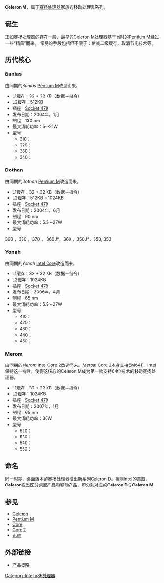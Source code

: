 {{NoteTA|G1=IT}}
'''Celeron M'''，属于[[赛扬|赛扬]][[处理器|处理器]]家族的移动处理器系列。

== 诞生 ==
正如赛扬处理器的存在一般，最早的Celeron M处理器基于当时的[[Pentium_M|Pentium M]]经过一些“精简”而来。
常见的手段包括但不限于：缩减二级缓存，取消节电技术等。
== 历代核心 ==
=== Banias ===
由同期的''Banias'' [[Pentium_M|Pentium M]]改造而来。

*L1缓存：32 + 32 KB（数据＋指令）
*L2缓存：512KB
*插座：[[Socket_479|Socket 479]]
*发布日期：2004年，1月
*制程：130 nm
*最大消耗功率：5～21W
*型号：
**310：
**320：
**330：
**340：
=== Dothan ===
由同期的''Dothan'' [[Pentium_M|Pentium M]]改造而来。

*L1缓存：32 + 32 KB（数据＋指令）
*L2缓存：512KB ~ 1024KB
*插座：[[Socket_479|Socket 479]]
*发布日期：2004年，6月
*制程：90 nm
*最大消耗功率：5.5～27W
*型号：
390 ，380 ，370 ， 360J°，360 ，350J°，350, 
353

=== Yonah ===
由同期的''Yonah'' [[Intel_Core|Intel Core]]改造而来。

*L1缓存：32 + 32 KB（数据＋指令）
*L2缓存：1024KB
*插座：[[Socket_479|Socket 479]]
*发布日期：2006年，4月
*制程：65 nm
*最大消耗功率：5.5～27W
*型号：
**410：
**420：
**430：
**440：
**450：
=== Merom ===
由同期的''Merom'' [[Intel_Core_2|Intel Core 2]]改造而来。''Merom'' Core 2本身支持[[EM64T|EM64T]]，Intel保持这一特性，使得这核心的Celeron M成为第一款支持64位技术的移动赛扬处理器。

*L1缓存：32 + 32 KB（数据＋指令）
*L2缓存：1024KB
*插座：[[Socket_479|Socket 479]]
*发布日期：2007年，1月
*制程：65 nm
*最大消耗功率：30W
*型号：
**520：
**530：
**540：
**550：
== 命名 ==
同一时期，桌面版本的赛扬处理器推出新系列[[Celeron_D|Celeron D]]。揣测Intel的意图，'''Celeron'''应当区分桌面产品和移动产品，即分别对应的'''Celeron D'''与'''Celeron M'''
== 参见 ==
*[[Celeron|Celeron]]
*[[Pentium_M|Pentium M]]
*[[Intel_Core|Core]]
*[[Intel_Core_2|Core 2]]
*[[迅驰|迅驰]]
== 外部链接 ==

*[http://www.intel.com/products/processor/celeron_m/index.htm 产品概略] {{Wayback|url=http://www.intel.com/products/processor/celeron_m/index.htm |date=20090308153553 }}

{{Intel processors}}

[[Category:Intel_x86处理器|Category:Intel x86处理器]]